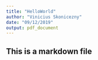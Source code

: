 ```yaml
---
title: "HelloWorld"
author: "Vinicius Skonicezny"
date: "09/12/2019"
output: pdf_document
---
```

## This is a markdown file

